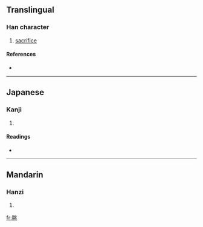 ==Translingual==

===Han character===
{{Han char|rn=74|rad=月|as=06|sn=10|four=7221<sub>3</sub>|canj=月中一人 (BLMO)}}

# [[sacrifice]]

====References====
* {{Han ref|kx=0505.150|dkj=14358|dj=0884.070|hdz=32069.030|uh=6713|ud=26387|bh=D1D8|bd=53720}}

----

==Japanese==

===Kanji===
{{ja-kanji|grade=|rs=月06}}

# {{defn|Japanese}}

====Readings====
* {{ja-readings|on=[[ちょう]] (chō)|kun=}}

----

==Mandarin==

===Hanzi===
{{cmn-hanzi|pin=[[tiào]] ([[tiao4]])|wg=t'iao<sup>4</sup>}}

# {{defn|Mandarin}}

[[fr:朓]]
